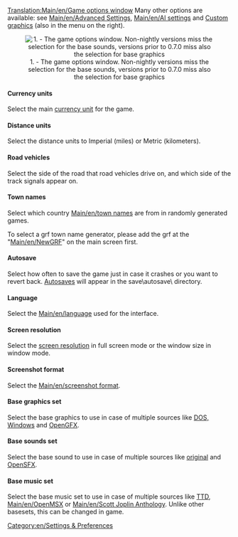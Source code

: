 {{outdated|The Game Settings window has had some additions, removals, and reorganization since the last time this was updated.}}

[[Translation:Main/en/Game options window]]{{en/-}}{{en/Table of contents}}
Many other options are available: see [[Main/en/Advanced Settings]], [[Main/en/AI settings]] and [[Main/en/NewGRF|Custom graphics]] (also in the menu on the right).  


<center>[[File:en/game options.png|center|none|frame|1. - The game options window. Non-nightly versions miss the selection for the base sounds, versions prior to 0.7.0 miss also the selection for base graphics]]</center>

====Currency units====
Select the main [[Main/en/Currency|currency unit]] for the game.

====Distance units====
Select the distance units to Imperial (miles) or Metric (kilometers).

====Road vehicles====
Select the side of the road that road vehicles drive on, and which side of the track signals appear on.

====Town names====
Select which country [[Main/en/town names]] are from in randomly generated games.

To select a grf town name generator, please add the grf at the "[[Main/en/NewGRF]]" on the main screen first.

====Autosave====
Select how often to save the game just in case it crashes or you want to revert back. [[Main/en/Autosave|Autosaves]] will appear in the save\autosave\ directory.

====Language====
Select the [[Main/en/language]] used for the interface.

====Screen resolution====
Select the [[Main/en/Resolution|screen resolution]] in full screen mode or the window size in window mode.

====Screenshot format====
Select the [[Main/en/screenshot format]].

====Base graphics set====
Select the base graphics to use in case of multiple sources like [[Main/en/Installation FAQ#What files do I need from TTD.3F|DOS, Windows]] and [[Main/en/Graphics Replacement|OpenGFX]].

====Base sounds set====
Select the base sound to use in case of multiple sources like [[Main/en/Installation FAQ#What files do I need from TTD.3F|original]] and [[Main/en/Sound Effects Replacement|OpenSFX]].

====Base music set====
Select the base music set to use in case of multiple sources like [[Main/en/Installation FAQ#What files do I need from TTD.3F|TTD]], [[Main/en/OpenMSX]] or [[Main/en/Scott Joplin Anthology]]. Unlike other basesets, this can be changed in game.

[[Category:en/Settings & Preferences]]